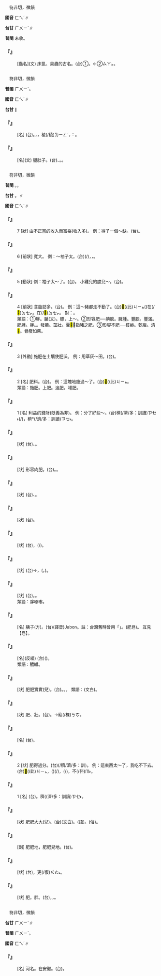 
=={{ruby|蜰|ㄈㄟˊ}}==

　符非切，微韻

'''國音''' <rt>ㄈㄟˊ</rt>∥

'''台甘''' <rt>ㄏㄨㄧˊ</rt>{{ruby|。|ㄏㄨㄧˋ}}∥

'''普閩''' 未收。

    

==='''『{{ruby|蜰|ㄈㄟˊ}}』'''===
: [蟲名](文) 床虱、臭蟲的古名。(台)①{{ruby|臭|ㄘㄠ˪}}{{ruby|龜|ㄍㄨ}}{{ruby|仔|ㄚ}}。←②{{ruby|木|ㆠㄚㆶ ͘}}{{ruby|虱|ㄙㄚㆵ}}{{ruby|→|ㆠㄚㆵ}}<rt>ㄙㄚㆵ</rt>。
    

=={{ruby|腓|ㄈㄟˊ}}==

　符非切，微韻

'''普閩''' <rt>ㄏㄨㄧˊ</rt>。

'''國音''' <rt>ㄈㄟˊ</rt>∥

'''台甘''' {{ruby|(文)|ㄏㄨㄧˊ}}∥

    

==='''『{{ruby|腓|ㄈㄟˊ}}{{ruby|骨|ㄍㄨˇ}}』'''===
: [名] (台){{ruby|骹|ㄎㄚ}}{{ruby|骨|ㄍㄨㆵ}}。{{ruby|脛|ㄍㄧㄥ˫}}{{ruby|骨|ㄍㄨㆵ}}{{ruby|邊|ㄅㆪ}}{{ruby|丌|ㆤ}}{{ruby|骨|ㄍㄨㆵ}}，{{ruby|較|ㄎㄚㆷ}}{{ruby|細|ㄙㄨㆤ˪}}{{ruby|/|ㄙㆤ˪}}，{{ruby|有|ㄨ˫}}{{ruby|三|ㄙㆩ}}{{ruby|角|ㄍㄚㆶ}}棱(/稜)<rt>ㄌㄧㄥˊ</rt>，{{ruby|即|ㄐㄧㆤㆶ}}：{{ruby|骹|ㄎㄚ}}{{ruby|鼻|ㄆㆪ˫}}{{ruby|廉|ㄌㄧㆰˊ}}。
    

==='''『{{ruby|腓|ㄈㄟˊ}}』'''===
: [名](文) 腿肚子。(台){{ruby|骹|ㄎㄚ}}{{ruby|肚|ㄉㆦˋ}}、{{ruby|骹|ㄎㄚ}}{{ruby|肚|ㄉㆦˋ}}{{ruby|肉|ㆠㄚㆷ}}。{{ruby|骹|ㄎㄚ}}{{ruby|肚|ㄉㆦˋ}}{{ruby|仁|ㆢㄧㄣˊ}}{{ruby|/|ㄌㄧㄣˊ}}。
:
    

=={{ruby|肥|ㄈㄟˊ}}==

　符非切，微韻

'''普閩''' {{ruby|(文)|ㄏㄨㄧˊ}}。{{ruby|(語)|ㄅㄨㄧˊ}}。

'''台甘''' {{ruby|(文)|ㄏㄨㄧˊ}}。{{ruby|(語)|ㄅㄨㄧˊ}}∥

'''國音''' <rt>ㄈㄟˊ</rt>∥

    

==='''『{{ruby|肥|ㄈㄟˊ}}』'''===
:7  [狀] 由不正當的收入而富裕(收入多)。 例：得了一個～缺。(台){{ruby|得|ㄉㄧㆵ}}{{ruby|著|ㄉㄧㄜㆷ ͘}}{{ruby|一|ㄐㄧㆵ ͘}}{{ruby|個|ㆤˊ}}{{ruby|好|ㄏㄜˋ}}{{ruby|缺|ㄎㆤㆷ}}{{ruby|/|ㄎㄨㆤㆷ}}。
    

==='''『{{ruby|肥|ㄈㄟˊ}}』'''===
:6  [前狀] 寬大。 例：～袖子太{{ruby|累|ㄌㄟˊ}}{{ruby|贅|ㄓㄨㄟˋ}}。(台){{ruby|闊|ㄎㄨㄚㆷ}}{{ruby|手|ㄑㄧㄨˋ}}{{ruby|<mark>&#xffc57;</mark>|ㆭˋ}}{{ruby|真|ㄐㄧㄣ}}{{ruby|動|ㄉㆲ˫}}{{ruby|<mark>&#xf8e53;</mark>|ㄏㆪ˪}}(/{{ruby|<mark>&#xffea8;</mark>|ㄏㆮ˪}})，{{ruby|手|ㄑㄧㄨˋ}}{{ruby|<mark>&#xffc57;</mark>|ㆭˋ}}{{ruby|<mark>&#xf90f0;</mark>|ㄌㆲ˪}}{{ruby|<mark>&#xf90f1;</mark>|ㄎㆲ˪}}{{ruby|闊|ㄎㄨㄚㆷ}}，{{ruby|穿|ㄑㄧㄥ˫}}{{ruby|著|ㄉㄧㄜㆷ ͘}}{{ruby|誠|ㄐㄧㆩˊ}}{{ruby|費|ㄏㄨㄧ˪}}{{ruby|氣|ㄎㄧ˪}}。
    

==='''『{{ruby|肥|ㄈㄟˊ}}』'''===
:5  [動狀] 例：袖子太～了。(台){{ruby|手|ㄑㄧㄨˋ}}{{ruby|<mark>&#xffc57;</mark>|ㆭˋ}}{{ruby|傷|ㄒㄧㆫ}}{{ruby|/|ㄒㄧㆧ}}{{ruby|闊|ㄎㄨㄚㆷ}}{{ruby|去|ㄎㄧ˪}}。 小雞兒的膛兒～。(台){{ruby|雞|ㄍㄨㆤ}}{{ruby|/|ㄍㆤ}}{{ruby|仔|ㄚ}}{{ruby|囝|ㄍㆩˋ}}{{ruby|/|ㄍㄧㆩˋ}}{{ruby|丌|ㆤ}}{{ruby|胸|ㄏㄧㄥ}}{{ruby|坎|ㄎㆰˋ}}{{ruby|凸|ㄆㆲ˪}}{{ruby|凸|ㄆㆲ˪}}。
    

==='''『{{ruby|肥|ㄈㄟˊ}}』'''===
:4  [前狀] 含脂肪多。(台){{ruby|肥|ㄅㄨㄧˊ}}。 例：這～豬都走不動了。(台)<mark>&#xffb50;</mark>(/此)<rt>ㄐㄧㆵ</rt>{{ruby|隻|ㄐㄧㄚㆷ}}{{ruby|肥|ㄅㄨㄧˊ}}{{ruby|豬|ㄉㄨ}}{{ruby|/|ㄉㄧ}}({{ruby|豬|ㄉㄨ}}{{ruby|/|ㄉㄧ}}{{ruby|公|ㄍㆲ}})在(/<mark>&#xf9549;</mark>)<rt>ㄉㆤㆷ</rt>{{ruby|<mark>&#xffa49;</mark>|ㆠㆤㆷ}}{{ruby|/|ㆠㄨㆤㆷ}}{{ruby|<mark>&#xffa45;</mark>|ㆠㆤ˫}}{{ruby|/|ㆠㄨㆤ˫}}{{ruby|行|ㄍㄧㆩˊ}}{{ruby|路|ㄌㆦ˫}}。{{ruby|肥|ㄅㄨㄧˊ}}{{ruby|到|ㄍㄚㆷ}}在(/<mark>&#xf9549;</mark>)<rt>ㄉㆤㆷ</rt>{{ruby|<mark>&#xffa49;</mark>|ㆠㆤㆷ}}{{ruby|/|ㆠㄨㆤㆷ}}{{ruby|<mark>&#xffa45;</mark>|ㆠㆤ˫}}{{ruby|/|ㆠㄨㆤ˫}}{{ruby|轉|ㄉㄧㄣˋ}}{{ruby|動|ㄉㄤ˫}}。 對：{{ruby|瘦|ㄕㄡˋ}}。
:類語：①胖。腯(文)。膘，上～。②形容肥──腆腴。臃腫。豐腴。豐滿。肥腫。胖。{{ruby|骯|ㄎㄤˇ}}{{ruby|髒|ㄗㄤˊ}}。發臕。茁壯。囊<mark>&#xf93fd;</mark>，指豬之肥。③形容不肥──貧瘠。乾癟。清<mark>&#xf90ef;</mark>。骨瘦如柴。
:
    

==='''『{{ruby|肥|ㄈㄟˊ}}』'''===
:3  [外動] 施肥在土壤使肥沃。 例：用草灰～田。(台){{ruby|用|ㄧㆲ˫}}{{ruby|草|ㄘㄠˋ}}{{ruby|灰|ㄏㄨ}}{{ruby|養|ㄧㆫˋ}}{{ruby|/|ㄧㆧˋ}}{{ruby|田|ㄘㄢˊ}}。
    

==='''『{{ruby|肥|ㄈㄟˊ}}』'''===
:2  [名] 肥料。(台){{ruby|肥|ㄅㄨㄧˊ}}{{ruby|料|ㄌㄧㄠ˫}}。 例：這塊地施過～了。(台)<mark>&#xffb50;</mark>(/此)<rt>ㄐㄧㆵ</rt>{{ruby|塊|ㄉㆤ˪}}{{ruby|地|ㄉㄨㆤ˫}}{{ruby|/|ㄉㆤ˫}}{{ruby|有|ㄨ˫}}{{ruby|敥|ㄧㄚ˫}}{{ruby|肥|ㄅㄨㄧˊ}}{{ruby|料|ㄌㄧㄠ˫}}。
:類語：施肥。上肥。追肥。堆肥。
:
    

==='''『{{ruby|肥|ㄈㄟˊ}}』'''===
:1  [名] 利益的錢財(貶義為非{{ruby|分|ㄈㄣˋ}})。 例：分了好些～。(台){{ruby|分|ㄅㄨㄣ}}{{ruby|著|ㄉㄧㄜㆷ ͘}}{{ruby|誠|ㄐㄧㆩˊ}}穧(/濟/多：訓讀)<rt>ㄗㆤ˫</rt>{{ruby|/|ㄗㄨㆤ˫}}{{ruby|意|ㄧ˪}}{{ruby|外|ㆣㄨㄚ˫}}{{ruby|丌|ㆤ}}{{ruby|好|ㄏㄜˋ}}{{ruby|處|ㄘㄨ}}(/{{ruby|利|ㄌㄧ˫}}{{ruby|益|ㄧㆤㆶ}}{{ruby|丌|ㆤ}}{{ruby|錢|ㄐㆪˊ}}{{ruby|財|ㄗㄞˊ}})，{{ruby|歪|ㄨㆮ}}{{ruby|/|ㄨㄞ}}{{ruby|<mark>&#xf90ac;</mark>|ㄍㄜ}}{{ruby|真|ㄐㄧㄣ}}{{ruby|誠|ㄐㄧㆩˊ}}穧*(/濟/多：訓讀)<rt>ㄗㆤ˫</rt>{{ruby|/|ㄗㄨㆤ˫}}。
    

==='''『{{ruby|肥|ㄈㄟˊ}}{{ruby|乎|ㄏㄨ}}{{ruby|乎|ㄏㄨ}}』'''===
: [狀] (台){{ruby|肥|ㄅㄨㄧˊ}}{{ruby|肥|ㄅㄨㄧˊ}}、{{ruby|胖|ㄆㄤ˪}}{{ruby|胖|ㄆㄤ˪}}。
    

==='''『{{ruby|肥|ㄈㄟˊ}}{{ruby|得|ㄉㄜ}}{{ruby|嚕|ㄌㄨ}}{{ruby|兒|ㄦ}}』'''===
: [狀] 形容肉肥。(台){{ruby|油|ㄧㄨˊ}}{{ruby|( )|ㄌㆤㆷ}}{{ruby|( )|ㄌㆤㆷ}}。{{ruby|肥|ㄅㄨㄧˊ}}{{ruby|甪|ㄌㄨㆵ}}{{ruby|甪|ㄌㄨㆵ}}。
    

==='''『{{ruby|肥|ㄈㄟˊ}}{{ruby|滾|ㄍㄨㄣˇ}}{{ruby|滾|ㄍㄨㄣˇ}}』'''===
: [狀] (台){{ruby|肥|ㄅㄨㄧˊ}}{{ruby|到|ㄍㄚㆷ}}{{ruby|圓|ㆪˊ}}{{ruby|滾|ㄍㄨㄣˋ}}{{ruby|滾|ㄍㄨㄣˋ}}、{{ruby|圓|ㆪˊ}}{{ruby|棍|ㄍㄨㄣ˪}}{{ruby|棍|ㄍㄨㄣ˪}}。
    

==='''『{{ruby|肥|ㄈㄟˊ}}{{ruby|咕|ㄍㄨ}}{{ruby|嚕|ㄌㄨ}}』'''===
: [狀] (台){{ruby|<mark>&#xffbf7;</mark>|ㄏㆰ˪}}{{ruby|浡|ㄆㄨㆷ ͘}}{{ruby|肥|ㄅㄨㄧˊ}}。
    

==='''『{{ruby|肥|ㄈㄟˊ}}{{ruby|囊|ㄋㄤˊ}}{{ruby|囊|ㄋㄤˊ}}』'''===
: [狀] (台){{ruby|肥|ㄅㄨㄧˊ}}{{ruby|肥|ㄅㄨㄧˊ}}，{{ruby|肥|ㄅㄨㄧˊ}}{{ruby|<mark>&#xffbf8;</mark>|ㄏㄤ˪}}{{ruby|肥|ㄅㄨㄧˊ}}{{ruby|<mark>&#xffbf8;</mark>|ㄏㄤ˪}}(/{{ruby|<mark>&#xffbf7;</mark>|ㄏㆰ˪}}{{ruby|<mark>&#xffbf7;</mark>|ㄏㆰ˪}})。
    

==='''『{{ruby|肥|ㄈㄟˊ}}{{ruby|墩|ㄉㄨㄣ}}{{ruby|墩|ㄉㄨㄣ}}』'''===
: [狀] (台){{ruby|肥|ㄅㄨㄧˊ}}{{ruby|腯|ㄉㄨㄣˋ}}{{ruby|肥|ㄅㄨㄧˊ}}{{ruby|腯|ㄉㄨㄣˋ}}→{{ruby|<mark>&#xf93fe;</mark>|ㄌㄨㄣˋ}}，({{ruby|肥|ㄅㄨㄧˊ}}{{ruby|肥|ㄅㄨㄧˊ}}，{{ruby|矮|ㄨㆤˋ}}{{ruby|/|ㆤˋ}}{{ruby|矮|ㄨㆤˋ}}{{ruby|/|ㆤˋ}})。
    

==='''『{{ruby|肥|ㄈㄟˊ}}{{ruby|嘟|ㄉㄨ}}{{ruby|嘟|ㄉㄨ}}』'''===
: [狀] (台){{ruby|肥|ㄅㄨㄧˊ}}{{ruby|肥|ㄅㄨㄧˊ}}。{{ruby|胖|ㄆㄤ˪}}{{ruby|胖|ㄆㄤ˪}}。
:類語：胖嘟嘟。
:
    

==='''『{{ruby|肥|ㄈㄟˊ}}{{ruby|皂|ㄗㄠˋ}}』'''===
: [名] 胰子(方)。(台){{ruby|雪|ㄙㄨㄚㆵ}}{{ruby|/|ㄙㄚㆵ}}{{ruby|/|ㄙㄚㆴ}}{{ruby|文|ㆠㄨㄣˊ}}(譯音)Jabon。註：台灣舊時曾用「{{ruby|黃|ㆭˊ}}{{ruby|目|ㆠㄚㆶ ͘}}{{ruby|子|ㄐㄧˋ}}」。{{ruby|茶|ㄉㆤˊ}}{{ruby|箍|ㄎㆦ}}{{ruby|代|ㄉㄞ˫}}{{ruby|替|ㄊㄨㆤ˪}}{{ruby|/|ㄊㆤ˪}}{{ruby|雪|ㄙㄨㄚㆵ}}{{ruby|文|ㆠㄨㄣˊ}}(肥皂)。 互見【皂】。
    

==='''『{{ruby|肥|ㄈㄟˊ}}{{ruby|瘦|ㄕㄡˋ}}』'''===
: [名](反組) (台){{ruby|肥|ㄅㄨㄧˊ}}{{ruby|及|ㄍㄚㆴ}}{{ruby|<mark>&#xffbc0;</mark>|ㄙㄢˋ}}({{ruby|丌|ㆤ}}{{ruby|程|ㄊㄧㄥˊ}}{{ruby|度|ㄉㆦ˫}})。
:類語：穠纖。
:
    

==='''『{{ruby|肥|ㄈㄟˊ}}{{ruby|實|·ㄕˊ}}』'''===
: [狀] 肥肥實實(兒)。(台){{ruby|有|ㄨ˫}}{{ruby|肉|ㆠㄚㆷ}}。{{ruby|有|ㄨ˫}}{{ruby|肉|ㆠㄚㆷ}}{{ruby|有|ㄨ˫}}{{ruby|肉|ㆠㄚㆷ}}。{{ruby|肥|ㄅㄨㄧˊ}}{{ruby|溢|ㄧㄜㆷ}}{{ruby|溢|ㄧㄜㆷ}}。 類語：{{ruby|肥|ㄈㄟˊ}}{{ruby|碩|ㄕˊ}}(文白)。
    

==='''『{{ruby|肥|ㄈㄟˊ}}{{ruby|壯|ㄓㄨㄤˋ}}』'''===
: [狀] 肥、壯。(台){{ruby|肥|ㄅㄨㄧˊ}}{{ruby|勇|ㄧㆲˋ}}。→{{ruby|大|ㄉㄨㄚ˫}}箍(/棵)<rt>ㄎㆦ</rt>{{ruby|頭|ㄊㄠˊ}}。
    

==='''『{{ruby|肥|ㄈㄟˊ}}{{ruby|料|ㄌㄧㄠˋ}}』'''===
: [名] (台){{ruby|肥|ㄅㄨㄧˊ}}{{ruby|料|ㄌㄧㄠ˫}}。
    

==='''『{{ruby|肥|ㄈㄟˊ}}{{ruby|膩|ㄋㄧˋ}}』'''===
:2  [狀] 肥得過分。(台){{ruby|傷|ㄒㄧㆫ}}{{ruby|/|ㄒㄧㆧ}}{{ruby|油|ㄧㄨˊ}}(/穧/濟/多：訓{{ruby|讀|ㄗㆤ˫}}{{ruby|/|ㄗㄨㆤ˫}}{{ruby|脂|ㄐㄧ}}{{ruby|肪|ㄏㆲ}})。 例：這東西太～了，我吃不下去。(台)<mark>&#xffb50;</mark>(/此)<rt>ㄐㄧㆵ</rt>{{ruby|號|ㄏㄜ˫}}{{ruby|/|ㄌㄜ˫}}{{ruby|物|ㄇㆭㆷ ͘}}{{ruby|/|ㄇㄧㆷ}}，({{ruby|傷|ㄒㄧㆫ}}{{ruby|/|ㄒㄧㆧ}}){{ruby|油|ㄧㄨˊ}}(/{{ruby|肥|ㄅㄨㄧˊ}})，{{ruby|我|ㆣㄨㄚˋ}}{{ruby|食|ㄐㄧㄚㆷ ͘}}(/{{ruby|吞|ㄊㄨㄣ}}){{ruby|<mark>&#xffa45;</mark>|ㆠㆤ˫}}{{ruby|/|ㆠㄨㆤ˫}}{{ruby|落|ㄌㄜㆷ ͘}}{{ruby|去|·ㄎㄧ˪}}，{{ruby|我|ㆣㄨㄚˋ}}不(/伓)<rt>ㆬ˫</rt>{{ruby|敢|ㄍㆩˋ}}{{ruby|食|ㄐㄧㄚㆷ ͘}}。
    

==='''『{{ruby|肥|ㄈㄟˊ}}{{ruby|膩|ㄋㄧˋ}}』'''===
:1  [名] (台){{ruby|指|ㄍㄧˋ}}{{ruby|/|ㄐㄧˋ}}{{ruby|肥|ㄅㄨㄧˊ}}{{ruby|肉|ㆠㄚㆷ}}。{{ruby|脂|ㄐㄧ}}{{ruby|肪|ㄏㆲ}}{{ruby|較|ㄍㄚㆷ}}穧(/濟/多：訓讀)<rt>ㄗㆤ˫</rt>{{ruby|/|ㄗㄨㆤ˫}}{{ruby|丌|ㆤ}}{{ruby|肉|ㆠㄚㆷ}}。
    

==='''『{{ruby|肥|ㄈㄟˊ}}{{ruby|大|ㄉㄚˋ}}』'''===
: [狀] 肥肥大大(兒)。(台)(文白){{ruby|肥|ㄏㄨㄧˊ}}{{ruby|大|ㄉㄞ˫}}。(語){{ruby|大|ㄉㄨㄚ˫}}{{ruby|肥|ㄅㄨㄧˊ}}{{ruby|大|ㄉㄨㄚ˫}}{{ruby|肥|ㄅㄨㄧˊ}}。(俗){{ruby|阿|ㄚˋ}}{{ruby|肥|ㄅㄨㄧˊ}}。
    

==='''『{{ruby|肥|ㄈㄟˊ}}{{ruby|肥|ㄈㄟˊ}}』'''===
: [副] 肥肥地，肥肥兒地。(台){{ruby|肥|ㄅㄨㄧˊ}}{{ruby|肥|ㄅㄨㄧˊ}}。
    

==='''『{{ruby|肥|ㄈㄟˊ}}{{ruby|滿|ㄇㄢˇ}}』'''===
: [狀] (台){{ruby|真|ㄐㄧㄣ}}{{ruby|豐|ㄏㆲ}}{{ruby|富|ㄏㄨ˪}}，{{ruby|又|ㄧㄨ˫}}更(/復)<rt>ㄍㄜ˪</rt>{{ruby|/|ㄍㄜㆷ}}{{ruby|充|ㄑㄧㆲ}}{{ruby|足|ㄐㄧㆦㆶ}}。
    

==='''『{{ruby|肥|ㄈㄟˊ}}{{ruby|胖|ㄆㄤˋ}}』'''===
: [狀] 肥。胖。(台){{ruby|胖|ㄆㄤ˪}}，{{ruby|胖|ㄆㄤ˪}}{{ruby|胖|ㄆㄤ˪}}，{{ruby|肥|ㄅㄨㄧˊ}}{{ruby|肥|ㄅㄨㄧˊ}}{{ruby|胖|ㄆㄤ˪}}{{ruby|胖|ㄆㄤ˪}}。
    

=={{ruby|淝|ㄈㄟˊ}}==

　符非切，微韻

'''台甘''' <rt>ㄏㄨㄧˊ</rt>∥

'''普閩''' <rt>ㄏㄨㄧˊ</rt>。

'''國音''' <rt>ㄈㄟˊ</rt>∥

    

==='''『{{ruby|淝|ㄈㄟˊ}}』'''===
: [名] 河名。在安徽。(台){{ruby|古|ㄍㆦˋ}}{{ruby|代|ㄉㄞ˫}}{{ruby|淝|ㄏㄨㄧˊ}}{{ruby|水|ㄗㄨㄧˋ}}{{ruby|之|ㄐㄧ}}{{ruby|戰|ㄐㄧㄢ˪}}{{ruby|發|ㄏㄨㄚㆵ}}{{ruby|生|ㄒㄧㄥ}}{{ruby|丌|ㆤ}}{{ruby|所|ㄙㆦˋ}}{{ruby|在|ㄗㄞ˫}}。
    
